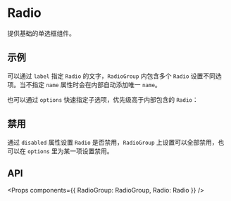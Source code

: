 
<Meta title="Doc|Radio" component={RadioGroup} />

# Radio

提供基础的单选框组件。

## 示例

可以通过 `label` 指定 `Radio` 的文字，`RadioGroup` 内包含多个 `Radio` 设置不同选项。当不指定 `name` 属性时会在内部自动添加唯一 `name`。

<Preview>
  <Story id="story-radio--base" />
</Preview>

也可以通过 `options` 快速指定子选项，优先级高于内部包含的 `Radio`：

<Preview>
  <Story id="story-radio--options" />
</Preview>

## 禁用

通过 `disabled` 属性设置 `Radio` 是否禁用，`RadioGroup` 上设置可以全部禁用，也可以在 `options` 里为某一项设置禁用。

<Preview>
  <Story id="story-radio--disabled" />
</Preview>

## API

<Props components={{ RadioGroup: RadioGroup, Radio: Radio }} />
